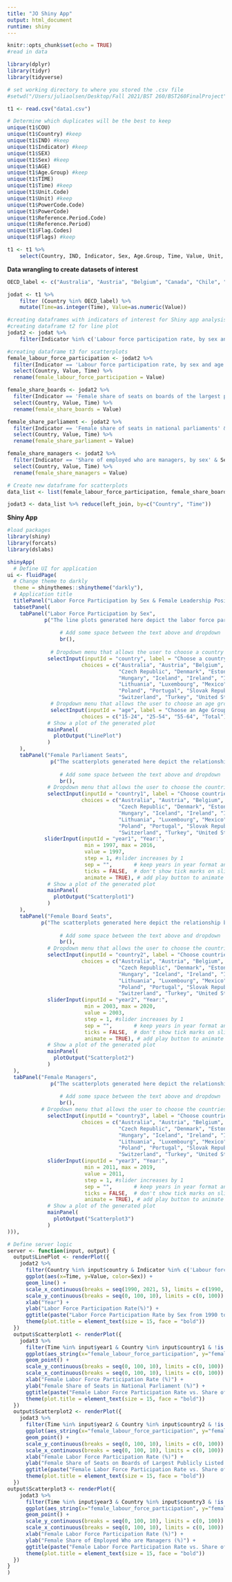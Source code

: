 ```yaml
---
title: "JO Shiny App"
output: html_document
runtime: shiny
---
```


```r
knitr::opts_chunk$set(echo = TRUE)
#read in data

library(dplyr)
library(tidyr)
library(tidyverse)

# set working directory to where you stored the .csv file
#setwd("/Users/juliaolsen/Desktop/Fall 2021/BST 260/BST260FinalProject")

t1 <- read.csv("data1.csv")

# Determine which duplicates will be the best to keep 
unique(t1$COU)
unique(t1$Country) #keep
unique(t1$IND) #keep
unique(t1$Indicator) #keep
unique(t1$SEX) 
unique(t1$Sex) #keep
unique(t1$AGE)
unique(t1$Age.Group) #keep
unique(t1$TIME)
unique(t1$Time) #keep
unique(t1$Unit.Code)
unique(t1$Unit) #keep
unique(t1$PowerCode.Code)
unique(t1$PowerCode)
unique(t1$Reference.Period.Code)
unique(t1$Reference.Period)
unique(t1$Flag.Codes)
unique(t1$Flags) #keep

t1 <- t1 %>% 
    select(Country, IND, Indicator, Sex, Age.Group, Time, Value, Unit, Flags)
```

**Data wrangling to create datasets of interest**
```r
OECD_label <- c("Australia", "Austria", "Belgium", "Canada", "Chile", "Colombia", "Costa Rica", "Czech Republic", "Denmark", "Estonia", "Finland", "France", "Germany", "Greece", "Hungary", "Iceland", "Ireland", "Israel", "Italy", "Japan", "Korea", "Latvia", "Lithuania", "Luxembourg", "Mexico", "Netherlands", "New Zealand", "Norway", "Poland", "Portugal", "Slovak Republic", "Slovenia", "Spain", "Sweden", "Switzerland", "Turkey", "United Kingdom", "United States")

jodat <- t1 %>%
    filter (Country %in% OECD_label) %>%
    mutate(Time=as.integer(Time), Value=as.numeric(Value))

#creating dataframes with indicators of interest for Shiny app analysis
#creating dataframe t2 for line plot
jodat2 <- jodat %>%
    filter(Indicator %in% c('Labour force participation rate, by sex and age group ', 'Share of employed who are managers, by sex', 'Female share of seats on boards of the largest publicly listed companies', 'Female share of seats in national parliaments'))

#creating dataframe t3 for scatterplots
female_labour_force_participation <- jodat2 %>%
  filter(Indicator == 'Labour force participation rate, by sex and age group ' & Sex == "Women" & Age.Group=="Total") %>%
  select(Country, Value, Time) %>%
  rename(female_labour_force_participation = Value)

female_share_boards <- jodat2 %>%
  filter(Indicator == 'Female share of seats on boards of the largest publicly listed companies' & Sex == "Women" & Age.Group=="Total") %>%
  select(Country, Value, Time) %>%
  rename(female_share_boards = Value)

female_share_parliament <- jodat2 %>%
  filter(Indicator == 'Female share of seats in national parliaments' & Sex == "Women" & Age.Group=="Total") %>%
  select(Country, Value, Time) %>%
  rename(female_share_parliament = Value)

female_share_managers <- jodat2 %>%
  filter(Indicator == 'Share of employed who are managers, by sex' & Sex == "Women" & Age.Group=="Total") %>%
  select(Country, Value, Time) %>%
  rename(female_share_managers = Value)

# Create new dataframe for scatterplots
data_list <- list(female_labour_force_participation, female_share_boards, female_share_parliament, female_share_managers)

jodat3 <- data_list %>% reduce(left_join, by=c("Country", "Time"))
```

**Shiny App**
```r
#load packages
library(shiny)
library(forcats)
library(dslabs)

shinyApp(
  # Define UI for application
ui <- fluidPage(
  # Change theme to darkly
  theme = shinythemes::shinytheme("darkly"),
  # Application title
  titlePanel("Labor Force Participation by Sex & Female Leadership Positions Over Time"),
  tabsetPanel(
    tabPanel("Labor Force Participation by Sex",
            p("The line plots generated here depict the labor force participation for males and females for OECD countries over time. The data used was created using a number of spreadsheets available from the", a("OECD.", href="https://stats.oecd.org/index.aspx?queryid=54757#")),
                 
                 # Add some space between the text above and dropdown
                 br(),
                 
              # Dropdown menu that allows the user to choose a country for the line plot
             selectInput(inputId = "country", label = "Choose a country:",
                        choices = c("Australia", "Austria", "Belgium", "Canada", "Chile", "Colombia", "Costa Rica",
                                    "Czech Republic", "Denmark", "Estonia", "Finland", "France", "Germany", "Greece", 
                                    "Hungary", "Iceland", "Ireland", "Israel", "Italy", "Japan", "Korea", "Latvia",
                                    "Lithuania", "Luxembourg", "Mexico", "Netherlands", "New Zealand", "Norway",
                                    "Poland", "Portugal", "Slovak Republic", "Slovenia", "Spain", "Sweden",
                                    "Switzerland", "Turkey", "United States"), selected = NULL, multiple = FALSE),
              # Dropdown menu that allows the user to choose an age group for the line plot
              selectInput(inputId = "age", label = "Choose an Age Group:",
                        choices = c("15-24", "25-54", "55-64", "Total"), selected = NULL, multiple = FALSE),
             # Show a plot of the generated plot
             mainPanel(
               plotOutput("LinePlot")
             )
    ),
    tabPanel("Female Parliament Seats",
              p("The scatterplots generated here depict the relationship between female labor force participation and female share of seats in national parliament for OECD countries over time. The data used was created using a number of spreadsheets available from the", a("OECD.", href="https://stats.oecd.org/index.aspx?queryid=54757#")),
                 
                 # Add some space between the text above and dropdown
                 br(),
             # Dropdown menu that allows the user to choose the countries for the scatterplot
             selectInput(inputId = "country1", label = "Choose countries of interest:",
                        choices = c("Australia", "Austria", "Belgium", "Canada", "Chile", "Colombia", "Costa Rica",
                                    "Czech Republic", "Denmark", "Estonia", "Finland", "France", "Germany", "Greece", 
                                    "Hungary", "Iceland", "Ireland", "Israel", "Italy", "Japan", "Korea", "Latvia",
                                    "Lithuania", "Luxembourg", "Mexico", "Netherlands", "New Zealand", "Norway",
                                    "Poland", "Portugal", "Slovak Republic", "Slovenia", "Spain", "Sweden",
                                    "Switzerland", "Turkey", "United States"), selected = NULL, multiple = TRUE), 
            sliderInput(inputId = "year1", "Year:",
                         min = 1997, max = 2016,
                         value = 1997, 
                         step = 1, #slider increases by 1
                         sep = "",       # keep years in year format and not 1,960 format
                         ticks = FALSE,  # don't show tick marks on slider bar
                         animate = TRUE), # add play button to animate
             # Show a plot of the generated plot
             mainPanel(
               plotOutput("Scatterplot1")
             )
    ),
    tabPanel("Female Board Seats",
           p("The scatterplots generated here depict the relationship between female labor force participation and female share of seats on boards of largest publicly listed companies for OECD countries over time. The data used was created using a number of spreadsheets available from the", a("OECD.", href="https://stats.oecd.org/index.aspx?queryid=54757#")),
                 
                 # Add some space between the text above and dropdown
                 br(),
             # Dropdown menu that allows the user to choose the countries for the scatterplot
             selectInput(inputId = "country2", label = "Choose countries of interest:",
                        choices = c("Australia", "Austria", "Belgium", "Canada", "Chile", "Colombia", "Costa Rica",
                                    "Czech Republic", "Denmark", "Estonia", "Finland", "France", "Germany", "Greece", 
                                    "Hungary", "Iceland", "Ireland", "Israel", "Italy", "Japan", "Korea", "Latvia",
                                    "Lithuania", "Luxembourg", "Mexico", "Netherlands", "New Zealand", "Norway",
                                    "Poland", "Portugal", "Slovak Republic", "Slovenia", "Spain", "Sweden",
                                    "Switzerland", "Turkey", "United States"), selected = NULL, multiple = TRUE), 
             sliderInput(inputId = "year2", "Year:",
                         min = 2003, max = 2020,
                         value = 2003, 
                         step = 1, #slider increases by 1
                         sep = "",       # keep years in year format and not 1,960 format
                         ticks = FALSE,  # don't show tick marks on slider bar
                         animate = TRUE), # add play button to animate
             # Show a plot of the generated plot
             mainPanel(
               plotOutput("Scatterplot2")
             )
  ),
  tabPanel("Female Managers",
              p("The scatterplots generated here depict the relationship between female labor force participation and female share of employed who are managers for OECD countries over time. The data used was created using a number of spreadsheets available from the", a("OECD.", href="https://stats.oecd.org/index.aspx?queryid=54757#")),
                 
                 # Add some space between the text above and dropdown
                 br(),
           # Dropdown menu that allows the user to choose the countries for the scatterplot
             selectInput(inputId = "country3", label = "Choose countries of interest:",
                        choices = c("Australia", "Austria", "Belgium", "Canada", "Chile", "Colombia", "Costa Rica",
                                    "Czech Republic", "Denmark", "Estonia", "Finland", "France", "Germany", "Greece", 
                                    "Hungary", "Iceland", "Ireland", "Israel", "Italy", "Japan", "Korea", "Latvia",
                                    "Lithuania", "Luxembourg", "Mexico", "Netherlands", "New Zealand", "Norway",
                                    "Poland", "Portugal", "Slovak Republic", "Slovenia", "Spain", "Sweden",
                                    "Switzerland", "Turkey", "United States"), selected = NULL, multiple = TRUE), 
             sliderInput(inputId = "year3", "Year:",
                         min = 2011, max = 2019,
                         value = 2011, 
                         step = 1, #slider increases by 1
                         sep = "",       # keep years in year format and not 1,960 format
                         ticks = FALSE,  # don't show tick marks on slider bar
                         animate = TRUE), # add play button to animate
             # Show a plot of the generated plot
             mainPanel(
               plotOutput("Scatterplot3")
             )
))),

# Define server logic
server <- function(input, output) {
  output$LinePlot <- renderPlot({
    jodat2 %>% 
      filter(Country %in% input$country & Indicator %in% c('Labour force participation rate, by sex and age group ') & Age.Group %in% input$age & !is.na(Value)) %>%
      ggplot(aes(x=Time, y=Value, color=Sex)) + 
      geom_line() + 
      scale_x_continuous(breaks = seq(1990, 2021, 5), limits = c(1990, 2021)) +
      scale_y_continuous(breaks = seq(0, 100, 10), limits = c(0, 100)) +
      xlab("Year") +
      ylab("Labor Force Participation Rate(%)") +
      ggtitle(paste("Labor Force Participation Rate by Sex from 1990 to 2021 in", input$country)) + 
      theme(plot.title = element_text(size = 15, face = "bold"))
  })
  output$Scatterplot1 <- renderPlot({
    jodat3 %>% 
      filter(Time %in% input$year1 & Country %in% input$country1 & !is.na(female_labour_force_participation) & !is.na(female_share_parliament)) %>%
      ggplot(aes_string(x="female_labour_force_participation", y="female_share_parliament", color="Country")) + 
      geom_point() + 
      scale_y_continuous(breaks = seq(0, 100, 10), limits = c(0, 100)) +
      scale_x_continuous(breaks = seq(0, 100, 10), limits = c(0, 100)) +
      xlab("Female Labor Force Participation Rate (%)") +
      ylab("Female Share of Seats in National Parliament (%)") +
      ggtitle(paste("Female Labor Force Participation Rate vs. Share of Seats \n in Natl Parliament in", input$year1)) +
      theme(plot.title = element_text(size = 15, face = "bold"))
  })
  output$Scatterplot2 <- renderPlot({
    jodat3 %>% 
      filter(Time %in% input$year2 & Country %in% input$country2 & !is.na(female_labour_force_participation) & !is.na(female_share_boards)) %>%
      ggplot(aes_string(x="female_labour_force_participation", y="female_share_boards", color="Country")) + 
      geom_point() + 
      scale_y_continuous(breaks = seq(0, 100, 10), limits = c(0, 100)) +
      scale_x_continuous(breaks = seq(0, 100, 10), limits = c(0, 100)) +
      xlab("Female Labor Force Participation Rate (%)") +
      ylab("Female Share of Seats on Boards of Largest Publicly Listed Companies (%)") +
      ggtitle(paste("Female Labor Force Participation Rate vs. Share of Seats \n on Boards of Largest Publicly Listed Companies in", input$year2)) +
      theme(plot.title = element_text(size = 15, face = "bold"))
  })
output$Scatterplot3 <- renderPlot({
    jodat3 %>% 
      filter(Time %in% input$year3 & Country %in% input$country3 & !is.na(female_labour_force_participation) & !is.na(female_share_managers)) %>%
      ggplot(aes_string(x="female_labour_force_participation", y="female_share_managers", color="Country")) + 
      geom_point() + 
      scale_y_continuous(breaks = seq(0, 100, 10), limits = c(0, 100)) +
      scale_x_continuous(breaks = seq(0, 100, 10), limits = c(0, 100)) +
      xlab("Female Labor Force Participation Rate (%)") +
      ylab("Female Share of Employed Who are Managers (%)") +
      ggtitle(paste("Female Labor Force Participation Rate vs. Share of \n Employed Who are Managers in", input$year3)) +
      theme(plot.title = element_text(size = 15, face = "bold"))
  })
}
)
```

